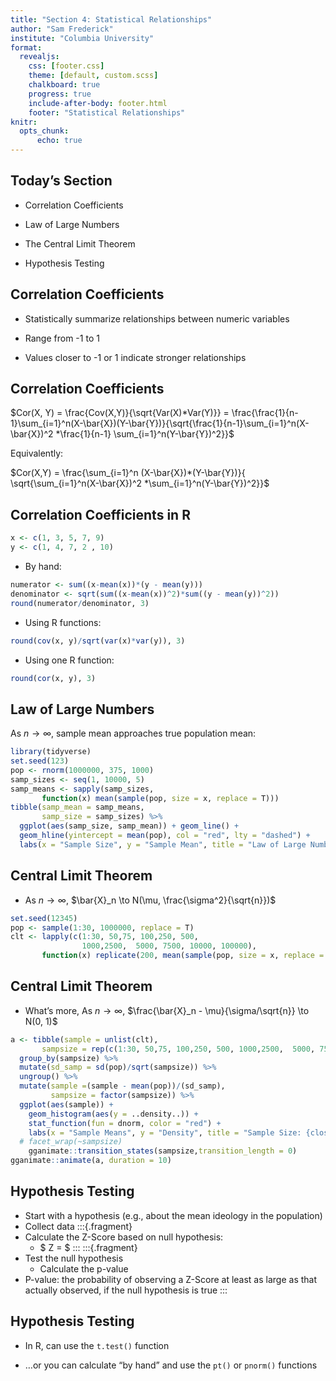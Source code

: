 ```yaml
---
title: "Section 4: Statistical Relationships"
author: "Sam Frederick"
institute: "Columbia University"
format: 
  revealjs:
    css: [footer.css]
    theme: [default, custom.scss]
    chalkboard: true
    progress: true
    include-after-body: footer.html 
    footer: "Statistical Relationships"
knitr: 
  opts_chunk: 
      echo: true
---
```


## Today's Section

- Correlation Coefficients

- Law of Large Numbers

- The Central Limit Theorem

- Hypothesis Testing

## Correlation Coefficients

:::{.fragment}
- Statistically summarize relationships between numeric variables
:::
:::{.fragment}
- Range from -1 to 1
:::
:::{.fragment}
- Values closer to -1 or 1 indicate stronger relationships
:::

## Correlation Coefficients

$Cor(X, Y) = \frac{Cov(X,Y)}{\sqrt{Var(X)*Var(Y)}} = \frac{\frac{1}{n-1}\sum_{i=1}^n(X-\bar{X})(Y-\bar{Y})}{\sqrt{\frac{1}{n-1}\sum_{i=1}^n(X-\bar{X})^2 *\frac{1}{n-1} \sum_{i=1}^n(Y-\bar{Y})^2}}$

Equivalently:

$Cor(X,Y) = \frac{\sum_{i=1}^n (X-\bar{X})*(Y-\bar{Y})}{ \sqrt{\sum_{i=1}^n(X-\bar{X})^2 *\sum_{i=1}^n(Y-\bar{Y})^2}}$

## Correlation Coefficients in R

```r
x <- c(1, 3, 5, 7, 9)
y <- c(1, 4, 7, 2 , 10)
```

:::{.fragment}
- By hand: 

```r
numerator <- sum((x-mean(x))*(y - mean(y)))
denominator <- sqrt(sum((x-mean(x))^2)*sum((y - mean(y))^2))
round(numerator/denominator, 3)
```
:::
:::{.fragment}
- Using R functions:

```r
round(cov(x, y)/sqrt(var(x)*var(y)), 3)
```
:::
:::{.fragment}
- Using one R function:

```r
round(cor(x, y), 3)
```
:::

## Law of Large Numbers

As $n \to \infty$, sample mean approaches true population mean:

```r
library(tidyverse)
set.seed(123)
pop <- rnorm(1000000, 375, 1000)
samp_sizes <- seq(1, 10000, 5)
samp_means <- sapply(samp_sizes, 
       function(x) mean(sample(pop, size = x, replace = T)))
tibble(samp_mean = samp_means, 
       samp_size = samp_sizes) %>%
  ggplot(aes(samp_size, samp_mean)) + geom_line() +
  geom_hline(yintercept = mean(pop), col = "red", lty = "dashed") +
  labs(x = "Sample Size", y = "Sample Mean", title = "Law of Large Numbers") 
```

## Central Limit Theorem

- As $n \to \infty$, $\bar{X}_n \to N(\mu, \frac{\sigma^2}{\sqrt{n}})$

```r
set.seed(12345)
pop <- sample(1:30, 1000000, replace = T)
clt <- lapply(c(1:30, 50,75, 100,250, 500, 
                1000,2500,  5000, 7500, 10000, 100000), 
       function(x) replicate(200, mean(sample(pop, size = x, replace = T))))

```

## Central Limit Theorem

- What's more,  As $n \to \infty$, $\frac{\bar{X}_n - \mu}{\sigma/\sqrt{n}} \to N(0, 1)$

```r
a <- tibble(sample = unlist(clt),
       sampsize = rep(c(1:30, 50,75, 100,250, 500, 1000,2500,  5000, 7500, 10000, 100000), lengths(clt))) %>%
  group_by(sampsize) %>%
  mutate(sd_samp = sd(pop)/sqrt(sampsize)) %>%
  ungroup() %>%
  mutate(sample =(sample - mean(pop))/(sd_samp), 
         sampsize = factor(sampsize)) %>% 
  ggplot(aes(sample)) + 
    geom_histogram(aes(y = ..density..)) +
    stat_function(fun = dnorm, color = "red") + 
    labs(x = "Sample Means", y = "Density", title = "Sample Size: {closest_state}")+
  # facet_wrap(~sampsize)
    gganimate::transition_states(sampsize,transition_length = 0)
gganimate::animate(a, duration = 10)
```

## Hypothesis Testing

- Start with a hypothesis (e.g., about the mean ideology in the population)
- Collect data
:::{.fragment}
- Calculate the Z-Score based on null hypothesis:
  - $ Z = \frac{\bar{X} - \mu_{0}}{\sigma/\sqrt{n}}$
:::
:::{.fragment}
- Test the null hypothesis
  - Calculate the p-value 
- P-value: the probability of observing a Z-Score at least as large as that actually observed, if the null hypothesis is true
:::

## Hypothesis Testing

- In R, can use the `t.test()` function

- ...or you can calculate "by hand" and use the `pt()` or `pnorm()` functions


